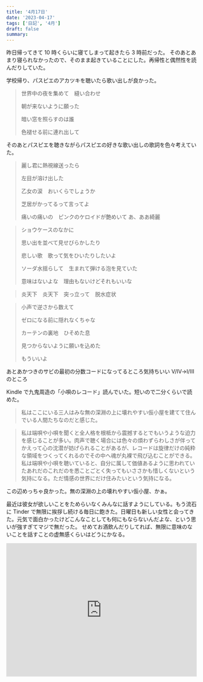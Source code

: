 ```yaml
---
title: '4月17日'
date: '2023-04-17'
tags: ['日記', '4月']
draft: false
summary:
---
```


昨日帰ってきて 10 時くらいに寝てしまって起きたら 3 時前だった。
そのあとあまり寝られなかったので、そのまま起きていることにした。再帰性と偶然性を読んだりしていた。

学校帰り、パスピエのアカツキを聴いたら歌い出しが良かった。

> 世界中の夜を集めて　縫い合わせ
>
> 朝が来ないように願った
>
> 暗い窓を照らすのは誰
>
> 色褪せる前に連れ出して

そのあとパスピエを聴きながらパスピエの好きな歌い出しの歌詞を色々考えていた。

> 麗し君に熱視線送ったら
>
> 左目が溶け出した
>
> 乙女の涙　おいくらでしょうか
>
> 芝居がかってるって言ってよ
>
> 痛いの痛いの　ピンクのケロイドが艶めいて
> あ、ああ綺麗

> ショウケースのなかに
>
> 思い出を並べて見せびらかしたり
>
> 悲しい歌　歌って気をひいたりしたいよ
>
> ソーダ水揺らして　生まれて弾ける泡を見ていた
>
> 意味はないよな　理由もないけどそれもいいな

> 炎天下　炎天下　突っ立って　脱水症状

> 小声で逆さから数えて
>
> ゼロになる前に隠れなくちゃな
>
> カーテンの裏地　ひそめた息
>
> 見つからないように願いを込めた
>
> もういいよ

あとあかつきのサビの最初の分数コードになってるところ気持ちいい
Ⅴ/Ⅳ→Ⅰ/Ⅲ のところ

Kindle で九鬼周造の「小唄のレコード」読んでいた。短いので二分くらいで読めた。

> 私はここにいる三人はみな無の深淵の上に壊れやすい仮小屋を建てて住んでいる人間たちなのだと感じた。

> 私は端唄や小唄を聞くと全人格を根柢から震撼するとでもいうような迫力を感じることが多い。肉声で聴く場合には色々の煩わずらわしさが伴ってかえって心の沈潜が妨げられることがあるが、レコードは旋律だけの純粋な領域をつくってくれるのでその中へ魂が丸裸で飛び込むことができる。私は端唄や小唄を聴いていると、自分に属して価値あるように思われていたあれだのこれだのを悉ことごとく失ってもいささかも惜しくないという気持になる。ただ情感の世界にだけ住みたいという気持になる。

この辺めっちゃ良かった。無の深淵の上の壊れやすい仮小屋、かぁ。

最近は彼女が欲しいことをためらいなくみんなに話すようにしている。もう流石に Tinder で無限に挨拶し続ける毎日に飽きた。日曜日も新しい女性と会ってきた。元気で面白かったけどこんなことしても何にもならないんだよな、という思いが強すぎてマジで無だった。
せめてお酒飲んだりしてれば、無限に意味のないことを話すことの虚無感くらいはどうにかなる。

<iframe
  src="https://open.spotify.com/embed/playlist/4DNZ72zpUg05lZIkZkU7Cv?utm_source=generator"
  width="100%"
  height="352"
  frameBorder="0"
  allowfullscreen=""
  allow="autoplay; clipboard-write; encrypted-media; fullscreen; picture-in-picture"
  loading="lazy"
></iframe>
